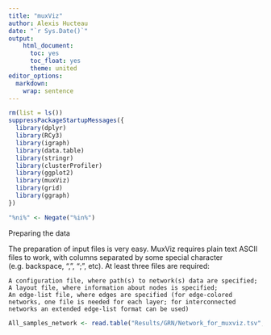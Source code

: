 ```yaml
---
title: "muxViz"
author: Alexis Hucteau
date: "`r Sys.Date()`"
output:
    html_document:
      toc: yes
      toc_float: yes
      theme: united
editor_options:
  markdown:
    wrap: sentence
---
```


```r
rm(list = ls())
suppressPackageStartupMessages({
  library(dplyr)
  library(RCy3)
  library(igraph)
  library(data.table)
  library(stringr)
  library(clusterProfiler)
  library(ggplot2)
  library(muxViz)
  library(grid)
  library(ggraph)
})

"%ni%" <- Negate("%in%")
```

Preparing the data

The preparation of input files is very easy. MuxViz requires plain text ASCII files to work, with columns separated by some special character (e.g. backspace, “,”, “;”, etc). At least three files are required:

    A configuration file, where path(s) to network(s) data are specified;
    A layout file, where information about nodes is specified;
    An edge-list file, where edges are specified (for edge-colored networks, one file is needed for each layer; for interconnected networks an extended edge-list format can be used)

```r
All_samples_network <- read.table("Results/GRN/Network_for_muxviz.tsv", sep = "\t", header = T)
```


